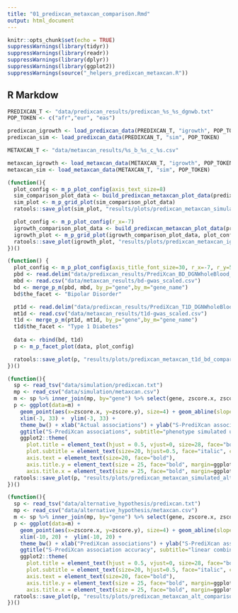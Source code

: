 ```yaml
---
title: "01_predixcan_metaxcan_comparison.Rmd"
output: html_document
---
```


```r
knitr::opts_chunk$set(echo = TRUE)
suppressWarnings(library(tidyr))
suppressWarnings(library(readr))
suppressWarnings(library(dplyr))
suppressWarnings(library(ggplot2))
suppressWarnings(source("_helpers_predixcan_metaxcan.R"))
```

## R Markdow

```r
PREDIXCAN_T <- "data/predixcan_results/predixcan_%s_%s_dgnwb.txt"
POP_TOKEN <- c("afr","eur", "eas")

predixcan_igrowth <- load_predixcan_data(PREDIXCAN_T, "igrowth", POP_TOKEN)
predixcan_sim <- load_predixcan_data(PREDIXCAN_T, "sim", POP_TOKEN)
```

```r
METAXCAN_T <- "data/metaxcan_results/%s_b_%s_c_%s.csv"

metaxcan_igrowth <- load_metaxcan_data(METAXCAN_T, "igrowth", POP_TOKEN)
metaxcan_sim <- load_metaxcan_data(METAXCAN_T, "sim", POP_TOKEN)
```


```r
(function(){ 
  plot_config <- m_p_plot_config(axis_text_size=8)
  sim_comparison_plot_data <- build_predixcan_metaxcan_plot_data(predixcan_sim, metaxcan_sim, POP_TOKEN)
  sim_plot <- m_p_grid_plot(sim_comparison_plot_data)
  ratools::save_plot(sim_plot, "results/plots/predixcan_metaxcan_simulated_comparison.png", width=1200, height=1200)

  plot_config <- m_p_plot_config(r_x=-7)
  igrowth_comparison_plot_data <- build_predixcan_metaxcan_plot_data(predixcan_igrowth, metaxcan_igrowth, POP_TOKEN)
  igrowth_plot <- m_p_grid_plot(igrowth_comparison_plot_data, plot_config)
  ratools::save_plot(igrowth_plot, "results/plots/predixcan_metaxcan_igrowth_comparison.png", width=1200, height=1200)
})()
```

```r
(function() { 
  plot_config <- m_p_plot_config(axis_title_font_size=30, r_x=-7, r_y=5)
  pbd <- read.delim("data/predixcan_results/PrediXcan_BD_DGNWholeBlood_EN0.5.txt", sep=" ")
  mbd <- read.csv("data/metaxcan_results/bd-gwas_scaled.csv")
  bd <- merge_p_m(pbd, mbd, by_p="gene",by_m="gene_name")
  bd$the_facet <- "Bipolar Disorder"

  pt1d <- read.delim("data/predixcan_results/PrediXcan_T1D_DGNWholeBlood_EN0.5.txt", sep=" ")
  mt1d <- read.csv("data/metaxcan_results/t1d-gwas_scaled.csv")
  t1d <- merge_p_m(pt1d, mt1d, by_p="gene",by_m="gene_name")
  t1d$the_facet <- "Type 1 Diabetes"
  
  data <- rbind(bd, t1d)
  p <- m_p_facet_plot(data, plot_config)

  ratools::save_plot(p, "results/plots/predixcan_metaxcan_t1d_bd_comparison.png", width=600, height=1200)
})()
```

```r
(function(){
  sp <- read_tsv("data/simulation/predixcan.txt")
  mp <- read_csv("data/simulation/metaxcan.csv")
  m <- sp %>% inner_join(mp, by="gene") %>% select(gene, zscore.x, zscore.y)
  p <- ggplot(data=m) + 
    geom_point(aes(x=zscore.x, y=zscore.y), size=4) + geom_abline(slope=1, intercept=0, color="gray") +
    xlim(-3, 33) +  ylim(-3, 33) +
    theme_bw() + xlab("Actual associations") + ylab("S-PrediXcan associations") +
    ggtitle("S-PrediXcan associations", subtitle="phenotype simulated under alternative hypothesis") + 
    ggplot2::theme( 
      plot.title = element_text(hjust = 0.5, vjust=0, size=28, face="bold"),
      plot.subtitle = element_text(size=20, hjust=0.5, face="italic", color="black"),
      axis.text = element_text(size=20, face="bold"),
      axis.title.y = element_text(size = 25, face="bold", margin=ggplot2::margin(0,20,0,10)),
      axis.title.x = element_text(size = 25, face="bold", margin=ggplot2::margin(20,0,10,0)))
  ratools::save_plot(p, "results/plots/predixcan_metaxcan_simulated_alt_comparison.png", width=600, height=600)
})()
```

```r
(function(){
  sp <- read_tsv("data/alternative_hypothesis/predixcan.txt")
  mp <- read_csv("data/alternative_hypothesis/metaxcan.csv")
  m <- sp %>% inner_join(mp, by="gene") %>% select(gene, zscore.x, zscore.y)
  p <- ggplot(data=m) + 
    geom_point(aes(x=zscore.x, y=zscore.y), size=4) + geom_abline(slope=1, intercept=0, color="gray") +
    xlim(-10, 20) +  ylim(-10, 20) +
    theme_bw() + xlab("PrediXcan associations") + ylab("S-PrediXcan associations") +
    ggtitle("S-PrediXcan association accuracy", subtitle="linear combination of gene expressions as phenotype") + 
    ggplot2::theme( 
      plot.title = element_text(hjust = 0.5, vjust=0, size=28, face="bold"),
      plot.subtitle = element_text(size=20, hjust=0.5, face="italic", color="black"),
      axis.text = element_text(size=20, face="bold"),
      axis.title.y = element_text(size = 25, face="bold", margin=ggplot2::margin(0,20,0,10)),
      axis.title.x = element_text(size = 25, face="bold", margin=ggplot2::margin(20,0,10,0)))
  ratools::save_plot(p, "results/plots/predixcan_metaxcan_alt_comparison.png", width=600, height=600)
})()
```